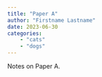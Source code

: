 ```yaml
---
title: "Paper A"
author: "Firstname Lastname"
date: 2023-06-30
categories:
    - "cats"
    - "dogs"
---
```


Notes on Paper A.
